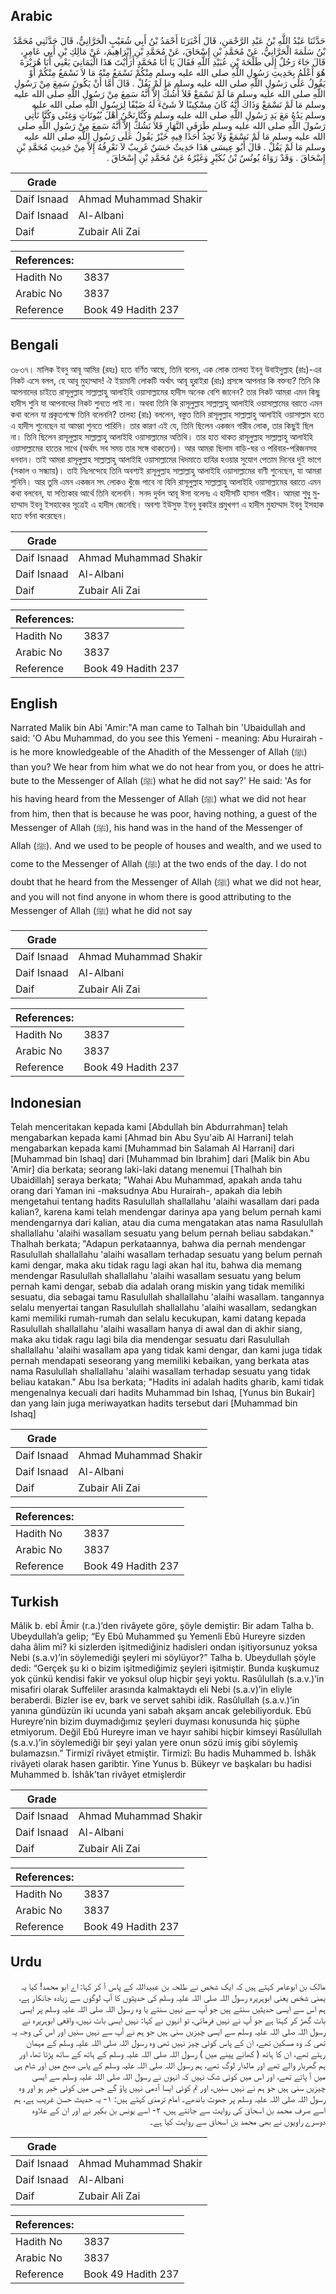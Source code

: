 ## Arabic


<div dir="rtl" lang="ar" style={{fontSize:'larger',backgroundColor:'#f8f9fa',padding:20}}>
حَدَّثَنَا عَبْدُ اللَّهِ بْنُ عَبْدِ الرَّحْمَنِ، قَالَ أَخْبَرَنَا أَحْمَدُ بْنُ أَبِي شُعَيْبٍ الْحَرَّانِيُّ، قَالَ حَدَّثَنِي مُحَمَّدُ بْنُ سَلَمَةَ الْحَرَّانِيُّ، عَنْ مُحَمَّدِ بْنِ إِسْحَاقَ، عَنْ مُحَمَّدِ بْنِ إِبْرَاهِيمَ، عَنْ مَالِكِ بْنِ أَبِي عَامِرٍ، قَالَ جَاءَ رَجُلٌ إِلَى طَلْحَةَ بْنِ عُبَيْدِ اللَّهِ فَقَالَ يَا أَبَا مُحَمَّدٍ أَرَأَيْتَ هَذَا الْيَمَانِيَ يَعْنِي أَبَا هُرَيْرَةَ هُوَ أَعْلَمُ بِحَدِيثِ رَسُولِ اللَّهِ صلى الله عليه وسلم مِنْكُمْ نَسْمَعُ مِنْهُ مَا لاَ نَسْمَعُ مِنْكُمْ أَوْ يَقُولُ عَلَى رَسُولِ اللَّهِ صلى الله عليه وسلم مَا لَمْ يَقُلْ ‏.‏ قَالَ أَمَّا أَنْ يَكُونَ سَمِعَ مِنْ رَسُولِ اللَّهِ صلى الله عليه وسلم مَا لَمْ نَسْمَعْ فَلاَ أَشُكُّ إِلاَّ أَنَّهُ سَمِعَ مِنْ رَسُولِ اللَّهِ صلى الله عليه وسلم مَا لَمْ نَسْمَعْ وَذَاكَ أَنَّهُ كَانَ مِسْكِينًا لاَ شَىْءَ لَهُ ضَيْفًا لِرَسُولِ اللَّهِ صلى الله عليه وسلم يَدُهُ مَعَ يَدِ رَسُولِ اللَّهِ صلى الله عليه وسلم وَكُنَّا نَحْنُ أَهْلَ بُيُوتَاتٍ وَغِنًى وَكُنَّا نَأْتِي رَسُولَ اللَّهِ صلى الله عليه وسلم طَرَفَىِ النَّهَارِ فَلاَ نَشُكُّ إِلاَّ أَنَّهُ سَمِعَ مِنْ رَسُولِ اللَّهِ صلى الله عليه وسلم مَا لَمْ نَسْمَعْ وَلاَ نَجِدُ أَحَدًا فِيهِ خَيْرٌ يَقُولُ عَلَى رَسُولِ اللَّهِ صلى الله عليه وسلم مَا لَمْ يَقُلْ ‏.‏ قَالَ أَبُو عِيسَى هَذَا حَدِيثٌ حَسَنٌ غَرِيبٌ لاَ نَعْرِفُهُ إِلاَّ مِنْ حَدِيثِ مُحَمَّدِ بْنِ إِسْحَاقَ ‏.‏ وَقَدْ رَوَاهُ يُونُسُ بْنُ بُكَيْرٍ وَغَيْرُهُ عَنْ مُحَمَّدِ بْنِ إِسْحَاقَ ‏.‏
</div>
<div style={{backgroundColor:'#f8f9fa',padding:20, marginBottom: 10}}><table> <thead> <tr> <th>Grade</th> <th></th> </tr> </thead> <tbody> <tr><td>Daif Isnaad</td><td>Ahmad Muhammad Shakir</td></tr><tr><td>Daif Isnaad</td><td>Al-Albani</td></tr><tr><td>Daif</td><td>Zubair Ali Zai</td></tr></tbody></table><table> <thead> <tr> <th>References:</th> <th></th> </tr> </thead> <tbody><tr><td>Hadith No</td><td>3837</td></tr><tr><td>Arabic No</td><td>3837</td></tr><tr><td>Reference</td><td>Book 49 Hadith 237</td></tr></tbody></table></div>

## Bengali


<div dir="ltr" lang="bn" style={{fontSize:'larger',backgroundColor:'#f8f9fa',padding:20}}>
৩৮৩৭। মালিক ইবনু আবূ আমির (রহঃ) হতে বর্ণিত আছে, তিনি বলেন, এক লোক তালহা ইবনু উবাইদুল্লাহ (রাঃ)-এর নিকট এসে বলল, হে আবূ মুহাম্মাদ! ঐ ইয়ামানী লোকটি অর্থাৎ আবূ হুরাইরা (রাঃ) প্রসঙ্গে আপনার কি বক্তব্য? তিনি কি আপনাদের চাইতে রাসূলুল্লাহ সাল্লাল্লাহু আলাইহি ওয়াসাল্লামের হাদীস অনেক বেশি জানেন? তার নিকট আমরা এমন কিছু হাদীস শুনি যা আপনাদের নিকট শুনতে পাই না। অথবা তিনি কি রাসূলুল্লাহ সাল্লাল্লাহু আলাইহি ওয়াসাল্লামের বরাতে এমন কথা বলেন যা প্রকৃতপক্ষে তিনি বলেননি? তালহা (রাঃ) বললেন, বস্তুত তিনি রাসূলুল্লাহ সাল্লাল্লাহু আলাইহি ওয়াসাল্লাম হতে এ হাদীস শুনেছেন যা আমরা শুনতে পারিনি। তার কারণ এই যে, তিনি ছিলেন একজন গারীব লোক, তার কিছুই ছিল না। তিনি ছিলেন রাসূলুল্লাহ সাল্লাল্লাহু আলাইহি ওয়াসাল্লামের অতিথি। তার হাত থাকত রাসূলুল্লাহ সাল্লাল্লাহু আলাইহি ওয়াসাল্লামের হাতের সাথে (অর্থাৎ সব সময় তার সঙ্গে থাকতেন)। আর আমরা ছিলাম বাড়ি-ঘর ও পরিবার-পরিজনসহ ধনবান। তাই আমরা রাসূলুল্লাহ সাল্লাল্লাহু আলাইহি ওয়াসাল্লামের খিদমাতে হাযির হওয়ার সুযোগ পেতাম দিনের দুই ভাগে (সকাল ও সন্ধ্যায়)। তাই নিঃসন্দেহে তিনি অবশ্যই রাসূলুল্লাহ সাল্লাল্লাহু আলাইহি ওয়াসাল্লামের বাণী শুনেছেন, যা আমরা শুনিনি। আর তুমি এমন একজন সৎ লোকও খুঁজে পাবে না যিনি রাসূলুল্লাহ সাল্লাল্লাহু আলাইহি ওয়াসাল্লামের বরাতে এমন কথা বলবেন, যা সত্যিকার আর্থে তিনি বলেননি। সনদ দুর্বল আবূ ঈসা বলেনঃ এ হাদীসটি হাসান গারীব। আমরা শুধু মুহাম্মাদ ইবনু ইসহাকের সূত্রেই এ হাদীস জেনেছি। অবশ্য ইউসুফ ইবনু বুকাইর প্রমুখগণ এ হাদীস মুহাম্মাদ ইবনু ইসহাক হতে বর্ণনা করেছেন।
</div>
<div style={{backgroundColor:'#f8f9fa',padding:20, marginBottom: 10}}><table> <thead> <tr> <th>Grade</th> <th></th> </tr> </thead> <tbody> <tr><td>Daif Isnaad</td><td>Ahmad Muhammad Shakir</td></tr><tr><td>Daif Isnaad</td><td>Al-Albani</td></tr><tr><td>Daif</td><td>Zubair Ali Zai</td></tr></tbody></table><table> <thead> <tr> <th>References:</th> <th></th> </tr> </thead> <tbody><tr><td>Hadith No</td><td>3837</td></tr><tr><td>Arabic No</td><td>3837</td></tr><tr><td>Reference</td><td>Book 49 Hadith 237</td></tr></tbody></table></div>

## English


<div dir="ltr" lang="en" style={{fontSize:'larger',backgroundColor:'#f8f9fa',padding:20}}>
Narrated Malik bin Abi 'Amir:"A man came to Talhah bin 'Ubaidullah and said: 'O Abu Muhammad, do you see this Yemeni - meaning: Abu Hurairah - is he more knowledgeable of the Ahadith of the Messenger of Allah (ﷺ) than you? We hear from him what we do not hear from you, or does he attribute to the Messenger of Allah (ﷺ) what he did not say?' He said: 'As for his having heard from the Messenger of Allah (ﷺ) what we did not hear from him, then that is because he was poor, having nothing, a guest of the Messenger of Allah (ﷺ), his hand was in the hand of the Messenger of Allah (ﷺ). And we used to be people of houses and wealth, and we used to come to the Messenger of Allah (ﷺ) at the two ends of the day. I do not doubt that he heard from the Messenger of Allah (ﷺ) what we did not hear, and you will not find anyone in whom there is good attributing to the Messenger of Allah (ﷺ) what he did not say
</div>
<div style={{backgroundColor:'#f8f9fa',padding:20, marginBottom: 10}}><table> <thead> <tr> <th>Grade</th> <th></th> </tr> </thead> <tbody> <tr><td>Daif Isnaad</td><td>Ahmad Muhammad Shakir</td></tr><tr><td>Daif Isnaad</td><td>Al-Albani</td></tr><tr><td>Daif</td><td>Zubair Ali Zai</td></tr></tbody></table><table> <thead> <tr> <th>References:</th> <th></th> </tr> </thead> <tbody><tr><td>Hadith No</td><td>3837</td></tr><tr><td>Arabic No</td><td>3837</td></tr><tr><td>Reference</td><td>Book 49 Hadith 237</td></tr></tbody></table></div>

## Indonesian


<div dir="ltr" lang="id" style={{fontSize:'larger',backgroundColor:'#f8f9fa',padding:20}}>
Telah menceritakan kepada kami [Abdullah bin Abdurrahman] telah mengabarkan kepada kami [Ahmad bin Abu Syu'aib Al Harrani] telah mengabarkan kepada kami [Muhammad bin Salamah Al Harrani] dari [Muhammad bin Ishaq] dari [Muhammad bin Ibrahim] dari [Malik bin Abu 'Amir] dia berkata; seorang laki-laki datang menemui [Thalhah bin Ubaidillah] seraya berkata; "Wahai Abu Muhammad, apakah anda tahu orang dari Yaman ini -maksudnya Abu Hurairah-, apakah dia lebih mengetahui tentang hadits Rasulullah shallallahu 'alaihi wasallam dari pada kalian?, karena kami telah mendengar darinya apa yang belum pernah kami mendengarnya dari kalian, atau dia cuma mengatakan atas nama Rasulullah shallallahu 'alaihi wasallam sesuatu yang belum pernah beliau sabdakan." Thalhah berkata; "Adapun perkataannya, bahwa dia pernah mendengar Rasulullah shallallahu 'alaihi wasallam terhadap sesuatu yang belum pernah kami dengar, maka aku tidak ragu lagi akan hal itu, bahwa dia memang mendengar Rasulullah shallallahu 'alaihi wasallam sesuatu yang belum pernah kami dengar, sebab dia adalah orang miskin yang tidak memiliki sesuatu, dia sebagai tamu Rasulullah shallallahu 'alaihi wasallam. tangannya selalu menyertai tangan Rasulullah shallallahu 'alaihi wasallam, sedangkan kami memiliki rumah-rumah dan selalu kecukupan, kami datang kepada Rasulullah shallallahu 'alaihi wasallam hanya di awal dan di akhir siang, maka aku tidak ragu lagi bila dia mendengar sesuatu dari Rasulullah shallallahu 'alaihi wasallam apa yang tidak kami dengar, dan kami juga tidak pernah mendapati seseorang yang memiliki kebaikan, yang berkata atas nama Rasulullah shallallahu 'alaihi wasallam terhadap sesuatu yang tidak beliau katakan." Abu Isa berkata; "Hadits ini adalah hadits gharib, kami tidak mengenalnya kecuali dari hadits Muhammad bin Ishaq, [Yunus bin Bukair] dan yang lain juga meriwayatkan hadits tersebut dari [Muhammad bin Ishaq]
</div>
<div style={{backgroundColor:'#f8f9fa',padding:20, marginBottom: 10}}><table> <thead> <tr> <th>Grade</th> <th></th> </tr> </thead> <tbody> <tr><td>Daif Isnaad</td><td>Ahmad Muhammad Shakir</td></tr><tr><td>Daif Isnaad</td><td>Al-Albani</td></tr><tr><td>Daif</td><td>Zubair Ali Zai</td></tr></tbody></table><table> <thead> <tr> <th>References:</th> <th></th> </tr> </thead> <tbody><tr><td>Hadith No</td><td>3837</td></tr><tr><td>Arabic No</td><td>3837</td></tr><tr><td>Reference</td><td>Book 49 Hadith 237</td></tr></tbody></table></div>

## Turkish


<div dir="ltr" lang="tr" style={{fontSize:'larger',backgroundColor:'#f8f9fa',padding:20}}>
Mâlik b. ebî Âmir (r.a.)’den rivâyete göre, şöyle demiştir: Bir adam Talha b. Ubeydullah’a gelip; “Ey Ebû Muhammed şu Yemenli Ebû Hureyre sizden daha âlim mi? ki sizlerden işitmediğiniz hadisleri ondan işitiyorsunuz yoksa Nebi (s.a.v)’in söylemediği şeyleri mi söylüyor?” Talha b. Ubeydullah şöyle dedi: “Gerçek şu ki o bizim işitmediğimiz şeyleri işitmiştir. Bunda kuşkumuz yok çünkü kendisi fakir ve yoksul olup hiçbir şeyi yoktu. Rasûlullah (s.a.v.)’in misafiri olarak Suffeliler arasında kalmaktaydı eli Nebi (s.a.v)’in eliyle beraberdi. Bizler ise ev, bark ve servet sahibi idik. Rasûlullah (s.a.v.)’in yanına gündüzün iki ucunda yani sabah akşam ancak gelebiliyorduk. Ebû Hureyre’nin bizim duymadığımız şeyleri duyması konusunda hiç şüphe etmiyorum. Değil Ebû Hureyre iman ve hayır sahibi hiçbir kimseyi Rasûlullah (s.a.v.)’in söylemediği bir şeyi yalan yere onun sözü imiş gibi söylemiş bulamazsın.” Tirmizî rivâyet etmiştir. Tirmizî: Bu hadis Muhammed b. İshâk rivâyeti olarak hasen garibtir. Yine Yunus b. Bükeyr ve başkaları bu hadisi Muhammed b. İshâk’tan rivâyet etmişlerdir
</div>
<div style={{backgroundColor:'#f8f9fa',padding:20, marginBottom: 10}}><table> <thead> <tr> <th>Grade</th> <th></th> </tr> </thead> <tbody> <tr><td>Daif Isnaad</td><td>Ahmad Muhammad Shakir</td></tr><tr><td>Daif Isnaad</td><td>Al-Albani</td></tr><tr><td>Daif</td><td>Zubair Ali Zai</td></tr></tbody></table><table> <thead> <tr> <th>References:</th> <th></th> </tr> </thead> <tbody><tr><td>Hadith No</td><td>3837</td></tr><tr><td>Arabic No</td><td>3837</td></tr><tr><td>Reference</td><td>Book 49 Hadith 237</td></tr></tbody></table></div>

## Urdu


<div dir="rtl" lang="ur" style={{fontSize:'larger',backgroundColor:'#f8f9fa',padding:20}}>
مالک بن ابوعامر کہتے ہیں کہ ایک شخص نے طلحہ بن عبیداللہ کے پاس آ کر کہا: اے ابو محمد! کیا یہ یمنی شخص یعنی ابوہریرہ رسول اللہ صلی اللہ علیہ وسلم کی حدیثوں کا آپ لوگوں سے زیادہ جانکار ہے، ہم اس سے ایسی حدیثیں سنتے ہیں جو آپ سے نہیں سنتے یا وہ رسول اللہ صلی اللہ علیہ وسلم پر ایسی بات گھڑ کر کہتا ہے جو آپ نے نہیں فرمائی، تو انہوں نے کہا: نہیں ایسی بات نہیں، واقعی ابوہریرہ نے رسول اللہ صلی اللہ علیہ وسلم سے ایسی چیزیں سنی ہیں جو ہم نے آپ سے نہیں سنیں اور اس کی وجہ یہ تھی کہ وہ مسکین تھے، ان کے پاس کوئی چیز نہیں تھی وہ رسول اللہ صلی اللہ علیہ وسلم کے مہمان رہتے تھے، ان کا ہاتھ ( کھانے پینے میں ) رسول اللہ صلی اللہ علیہ وسلم کے ہاتھ کے ساتھ پڑتا تھا، اور ہم گھربار والے تھے اور مالدار لوگ تھے، ہم رسول اللہ صلی اللہ علیہ وسلم کے پاس صبح میں اور شام ہی میں آ پاتے تھے، اور اس میں کوئی شک نہیں کہ انہوں نے رسول اللہ صلی اللہ علیہ وسلم سے ایسی چیزیں سنی ہیں جو ہم نے نہیں سنیں، اور تم کوئی ایسا آدمی نہیں پاؤ گے جس میں کوئی خیر ہو اور وہ رسول اللہ صلی اللہ علیہ وسلم پر جھوٹ باندھے۔ امام ترمذی کہتے ہیں: ۱- یہ حدیث حسن غریب ہے، ہم اسے صرف محمد بن اسحاق کی روایت سے جانتے ہیں، ۲- اسے یونس بن بکیر نے اور ان کے علاوہ دوسرے راویوں نے بھی محمد بن اسحاق سے روایت کیا ہے۔
</div>
<div style={{backgroundColor:'#f8f9fa',padding:20, marginBottom: 10}}><table> <thead> <tr> <th>Grade</th> <th></th> </tr> </thead> <tbody> <tr><td>Daif Isnaad</td><td>Ahmad Muhammad Shakir</td></tr><tr><td>Daif Isnaad</td><td>Al-Albani</td></tr><tr><td>Daif</td><td>Zubair Ali Zai</td></tr></tbody></table><table> <thead> <tr> <th>References:</th> <th></th> </tr> </thead> <tbody><tr><td>Hadith No</td><td>3837</td></tr><tr><td>Arabic No</td><td>3837</td></tr><tr><td>Reference</td><td>Book 49 Hadith 237</td></tr></tbody></table></div>